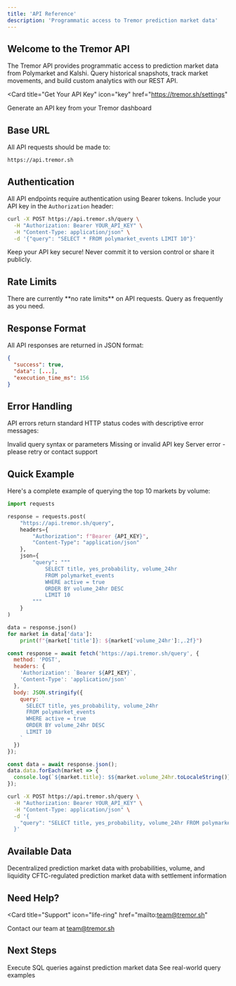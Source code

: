 ```yaml
---
title: 'API Reference'
description: 'Programmatic access to Tremor prediction market data'
---
```


## Welcome to the Tremor API

The Tremor API provides programmatic access to prediction market data from Polymarket and Kalshi. Query historical snapshots, track market movements, and build custom analytics with our REST API.

<Card
  title="Get Your API Key"
  icon="key"
  href="https://tremor.sh/settings"
>
  Generate an API key from your Tremor dashboard
</Card>

## Base URL

All API requests should be made to:

```
https://api.tremor.sh
```

## Authentication

All API endpoints require authentication using Bearer tokens. Include your API key in the `Authorization` header:

```bash
curl -X POST https://api.tremor.sh/query \
  -H "Authorization: Bearer YOUR_API_KEY" \
  -H "Content-Type: application/json" \
  -d '{"query": "SELECT * FROM polymarket_events LIMIT 10"}'
```

<Warning>
Keep your API key secure! Never commit it to version control or share it publicly.
</Warning>

## Rate Limits

<Info>
There are currently **no rate limits** on API requests. Query as frequently as you need.
</Info>

## Response Format

All API responses are returned in JSON format:

```json
{
  "success": true,
  "data": [...],
  "execution_time_ms": 156
}
```

## Error Handling

API errors return standard HTTP status codes with descriptive error messages:

<ResponseField name="400" type="Bad Request">
  Invalid query syntax or parameters
</ResponseField>

<ResponseField name="401" type="Unauthorized">
  Missing or invalid API key
</ResponseField>

<ResponseField name="500" type="Internal Server Error">
  Server error - please retry or contact support
</ResponseField>

## Quick Example

Here's a complete example of querying the top 10 markets by volume:

<CodeGroup>

```python Python
import requests

response = requests.post(
    "https://api.tremor.sh/query",
    headers={
        "Authorization": f"Bearer {API_KEY}",
        "Content-Type": "application/json"
    },
    json={
        "query": """
            SELECT title, yes_probability, volume_24hr
            FROM polymarket_events
            WHERE active = true
            ORDER BY volume_24hr DESC
            LIMIT 10
        """
    }
)

data = response.json()
for market in data['data']:
    print(f"{market['title']}: ${market['volume_24hr']:,.2f}")
```

```javascript JavaScript
const response = await fetch('https://api.tremor.sh/query', {
  method: 'POST',
  headers: {
    'Authorization': `Bearer ${API_KEY}`,
    'Content-Type': 'application/json'
  },
  body: JSON.stringify({
    query: `
      SELECT title, yes_probability, volume_24hr
      FROM polymarket_events
      WHERE active = true
      ORDER BY volume_24hr DESC
      LIMIT 10
    `
  })
});

const data = await response.json();
data.data.forEach(market => {
  console.log(`${market.title}: $${market.volume_24hr.toLocaleString()}`);
});
```

```bash cURL
curl -X POST https://api.tremor.sh/query \
  -H "Authorization: Bearer YOUR_API_KEY" \
  -H "Content-Type: application/json" \
  -d '{
    "query": "SELECT title, yes_probability, volume_24hr FROM polymarket_events WHERE active = true ORDER BY volume_24hr DESC LIMIT 10"
  }'
```

</CodeGroup>

## Available Data

<Columns cols={2}>
  <Card title="polymarket_events" icon="chart-pie">
    Decentralized prediction market data with probabilities, volume, and liquidity
  </Card>
  <Card title="kalshi_events" icon="landmark">
    CFTC-regulated prediction market data with settlement information
  </Card>
</Columns>

## Need Help?

<Card
  title="Support"
  icon="life-ring"
  href="mailto:team@tremor.sh"
>
  Contact our team at team@tremor.sh
</Card>

## Next Steps

<CardGroup cols={2}>
  <Card title="Query Endpoint" icon="database" href="/api-reference/endpoint/get">
    Execute SQL queries against prediction market data
  </Card>
  <Card title="Example Queries" icon="code" href="/quickstart#5-try-advanced-queries">
    See real-world query examples
  </Card>
</CardGroup>
